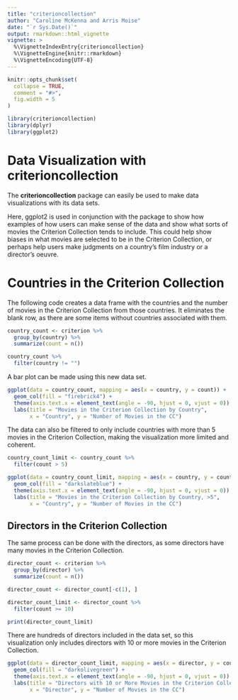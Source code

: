```yaml
---
title: "criterioncollection"
author: "Caroline McKenna and Arris Moise"
date: "`r Sys.Date()`"
output: rmarkdown::html_vignette
vignette: >
  %\VignetteIndexEntry{criterioncollection}
  %\VignetteEngine{knitr::rmarkdown}
  %\VignetteEncoding{UTF-8}
---
```


```r
knitr::opts_chunk$set(
  collapse = TRUE,
  comment = "#>",
  fig.width = 5
)
```

```r
library(criterioncollection)
library(dplyr)
library(ggplot2)
```

# Data Visualization with criterioncollection

The **criterioncollection** package can easily be used to make data visualizations with its data sets. 

Here, ggplot2 is used in conjunction with the package to show how examples of how users can make sense of the data and show what sorts of movies the Criterion Collection tends to include. This could help show biases in what movies are selected to be in the Criterion Collection, or perhaps help users make judgments on a country's film industry or a director's oeuvre.

# Countries in the Criterion Collection

The following code creates a data frame with the countries and the number of movies in the Criterion Collection from those countries. It eliminates the blank row, as there are some items without countries associated with them.
```r
country_count <- criterion %>% 
  group_by(country) %>% 
  summarize(count = n())

country_count %>%
  filter(country != "")
```

A bar plot can be made using this new data set.

```r
ggplot(data = country_count, mapping = aes(x = country, y = count)) + 
  geom_col(fill = "firebrick4") +
  theme(axis.text.x = element_text(angle = -90, hjust = 0, vjust = 0)) +
  labs(title = "Movies in the Criterion Collection by Country", 
       x = "Country", y = "Number of Movies in the CC")
```

The data can also be filtered to only include countries with more than 5 movies in the Criterion Collection, making the visualization more limited and coherent.
```r
country_count_limit <- country_count %>% 
  filter(count > 5)

ggplot(data = country_count_limit, mapping = aes(x = country, y = count)) + 
  geom_col(fill = "darkslateblue") +
  theme(axis.text.x = element_text(angle = -90, hjust = 0, vjust = 0)) + 
  labs(title = "Movies in the Criterion Collection by Country, >5", 
       x = "Country", y = "Number of Movies in the CC")
```

## Directors in the Criterion Collection

The same process can be done with the directors, as some directors have many movies in the Criterion Collection.

```r
director_count <- criterion %>% 
  group_by(director) %>% 
  summarize(count = n())

director_count <- director_count[-c(1), ]

director_count_limit <- director_count %>% 
  filter(count >= 10)

print(director_count_limit)
```

There are hundreds of directors included in the data set, so this visualization only includes directors with 10 or more movies in the Criterion Collection.

```r
ggplot(data = director_count_limit, mapping = aes(x = director, y = count)) + 
  geom_col(fill = "darkolivegreen") +
  theme(axis.text.x = element_text(angle = -90, hjust = 0, vjust = 0)) +
  labs(title = "Directors with 10 or More Movies in the Criterion Collection",
       x = "Director", y = "Number of Movies in the CC")
```
